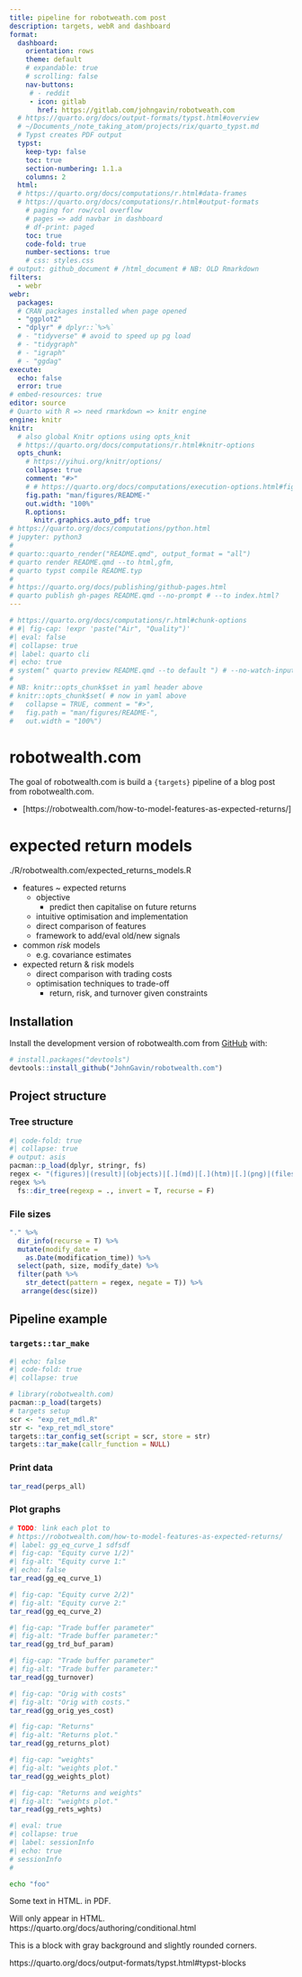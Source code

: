 ```yaml
---
title: pipeline for robotweath.com post
description: targets, webR and dashboard
format:
  dashboard:
    orientation: rows
    theme: default
    # expandable: true
    # scrolling: false
    nav-buttons:
     # - reddit
     - icon: gitlab
       href: https://gitlab.com/johngavin/robotweath.com
  # https://quarto.org/docs/output-formats/typst.html#overview
  # ~/Documents_/note_taking_atom/projects/rix/quarto_typst.md
  # Typst creates PDF output
  typst:
    keep-typ: false
    toc: true
    section-numbering: 1.1.a
    columns: 2
  html:
  # https://quarto.org/docs/computations/r.html#data-frames
  # https://quarto.org/docs/computations/r.html#output-formats
    # paging for row/col overflow
    # pages => add navbar in dashboard 
    # df-print: paged
    toc: true
    code-fold: true
    number-sections: true
    # css: styles.css
# output: github_document # /html_document # NB: OLD Rmarkdown
filters:
  - webr
webr:
  packages:
  # CRAN packages installed when page opened
  - "ggplot2"
  - "dplyr" # dplyr::`%>%`
  # - "tidyverse" # avoid to speed up pg load
  # - "tidygraph"
  # - "igraph"
  # - "ggdag"
execute:
  echo: false
  error: true
# embed-resources: true
editor: source
# Quarto with R => need rmarkdown => knitr engine
engine: knitr
knitr: 
  # also global Knitr options using opts_knit
  # https://quarto.org/docs/computations/r.html#knitr-options
  opts_chunk: 
    # https://yihui.org/knitr/options/
    collapse: true
    comment: "#>"
    # # https://quarto.org/docs/computations/execution-options.html#figure-options
    fig.path: "man/figures/README-"
    out.width: "100%"
    R.options:
      knitr.graphics.auto_pdf: true
# https://quarto.org/docs/computations/python.html
# jupyter: python3
#
# quarto::quarto_render("README.qmd", output_format = "all")
# quarto render README.qmd --to html,gfm,
# quarto typst compile README.typ
# 
# https://quarto.org/docs/publishing/github-pages.html
# quarto publish gh-pages README.qmd --no-prompt # --to index.html? 
---
```



<!-- README.md is generated from README.qmd. Please edit that file -->
<!---
  enclose ALL chunks with {webr-r} - not {r}
  then play each in webpage sequentially
  else {r} runs locally only
  ~/Documents_GitHub/ibrokers/vignettes/webr_dag_golem_owl.qmd
--->

```r
# https://quarto.org/docs/computations/r.html#chunk-options
# #| fig-cap: !expr 'paste("Air", "Quality")'
#| eval: false
#| collapse: true
#| label: quarto cli
#| echo: true
# system(" quarto preview README.qmd --to default ") # --no-watch-inputs --no-browse
# 
# NB: knitr::opts_chunk$set in yaml header above
# knitr::opts_chunk$set( # now in yaml above
#   collapse = TRUE, comment = "#>",
#   fig.path = "man/figures/README-",
#   out.width = "100%")
```

# robotwealth.com

<!-- badges: start -->

<!-- badges: end -->

The goal of robotwealth.com is build a `{targets}` pipeline of a blog post from robotwealth.com.

-   [https://robotwealth.com/how-to-model-features-as-expected-returns/]

# expected return models

./R/robotwealth.com/expected_returns_models.R

-   features \~ expected returns
    -   objective
        -   predict then capitalise on future returns
    -   intuitive optimisation and implementation
    -   direct comparison of features
    -   framework to add/eval old/new signals
-   common *risk* models
    -   e.g. covariance estimates
-   expected return & risk models
    -   direct comparison with trading costs
    -   optimisation techniques to trade-off
        -   return, risk, and turnover given constraints

## Installation

Install the development version of robotwealth.com from [GitHub](https://github.com/) with:

``` r
# install.packages("devtools")
devtools::install_github("JohnGavin/robotwealth.com")
```

## Project structure

### Tree structure

```r
#| code-fold: true
#| collapse: true
# output: asis
pacman::p_load(dplyr, stringr, fs)
regex <- "(figures)|(result)|(objects)|[.](md)|[.](htm)|[.](png)|(files)|(meta)|(old)"
regex %>% 
  fs::dir_tree(regexp = ., invert = T, recurse = F)
```

### File sizes

```r
"." %>% 
  dir_info(recurse = T) %>% 
  mutate(modify_date =
    as.Date(modification_time)) %>% 
  select(path, size, modify_date) %>% 
  filter(path %>% 
    str_detect(pattern = regex, negate = T)) %>% 
   arrange(desc(size))
```

## Pipeline example

### `targets::tar_make`

```r
#| echo: false
#| code-fold: true
#| collapse: true

# library(robotwealth.com)
pacman::p_load(targets)
# targets setup
scr <- "exp_ret_mdl.R"
str <- "exp_ret_mdl_store"
targets::tar_config_set(script = scr, store = str)
targets::tar_make(callr_function = NULL)  
```

### Print data

```r
tar_read(perps_all)
```

### Plot graphs

```r
# TODO: link each plot to 
# https://robotwealth.com/how-to-model-features-as-expected-returns/
#| label: gg_eq_curve_1 sdfsdf
#| fig-cap: "Equity curve 1/2)"
#| fig-alt: "Equity curve 1:"
#| echo: false
tar_read(gg_eq_curve_1)
```
```r
#| fig-cap: "Equity curve 2/2)"
#| fig-alt: "Equity curve 2:"
tar_read(gg_eq_curve_2)
```
```r
#| fig-cap: "Trade buffer parameter"
#| fig-alt: "Trade buffer parameter:"
tar_read(gg_trd_buf_param)
```
```r
#| fig-cap: "Trade buffer parameter"
#| fig-alt: "Trade buffer parameter:"
tar_read(gg_turnover)
```
```r
#| fig-cap: "Orig with costs"
#| fig-alt: "Orig with costs."
tar_read(gg_orig_yes_cost)
```
```r
#| fig-cap: "Returns"
#| fig-alt: "Returns plot."
tar_read(gg_returns_plot)
```
```r
#| fig-cap: "weights"
#| fig-alt: "weights plot."
tar_read(gg_weights_plot)
```
```r
#| fig-cap: "Returns and weights"
#| fig-alt: "weights plot."
tar_read(gg_rets_wghts)
```

```r
#| eval: true
#| collapse: true
#| label: sessionInfo
#| echo: true
# sessionInfo
# 
```

```bash
echo "foo" 
```

Some text
[in HTML.]{.content-visible when-format="html"}
[in PDF.]{.content-visible when-format="pdf"}


::: {.content-visible when-format="html"}

Will only appear in HTML.
https://quarto.org/docs/authoring/conditional.html

:::

::: {.block fill="luma(230)" inset="8pt" radius="4pt"}

This is a block with gray background and slightly rounded corners.

https://quarto.org/docs/output-formats/typst.html#typst-blocks

:::

